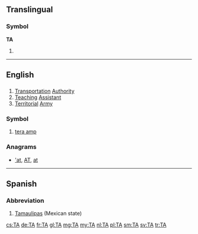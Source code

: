 {{also|Appendix:Variations of "ta"}}
==Translingual==
{{wikipedia}}

===Symbol===
'''TA'''

# {{SI-unit-abb|tera|ampere|[[electrical current]]}}

----

==English==

==={{initialism-old|en}}===
{{en-initialism}}

# [[transportation|Transportation]] [[authority|Authority]]
# [[teaching|Teaching]] [[assistant|Assistant]]
# [[territorial|Territorial]] [[army|Army]]

===Symbol===
{{en-symbol}}

# [[tera amp]]

===Anagrams===
* [['at#English|'at]], [[AT#English|AT]], [[at#English|at]]

----

==Spanish==

===Abbreviation===
{{head|es|abbreviation}}

# [[Tamaulipas]] (Mexican state)

[[cs:TA]]
[[de:TA]]
[[fr:TA]]
[[gl:TA]]
[[mg:TA]]
[[my:TA]]
[[nl:TA]]
[[pl:TA]]
[[sm:TA]]
[[sv:TA]]
[[tr:TA]]